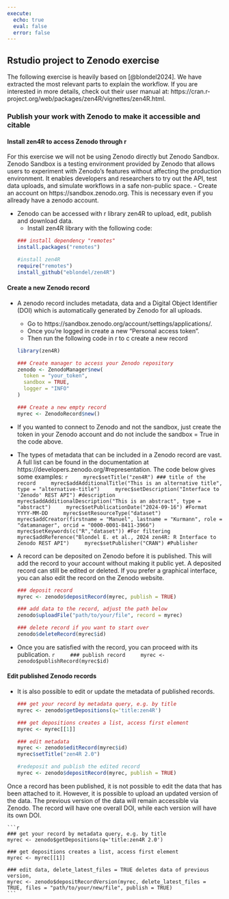 ```yaml
---
execute:
  echo: true
  eval: false
  error: false
---
```



## Rstudio project to Zenodo exercise {#sec-Rproj_zenodo_exercise}
The following exercise is heavily based on [@blondel2024]. We have extracted the most relevant parts to explain the workflow. If you are interested in more details, check out their user manual at: https://cran.r-project.org/web/packages/zen4R/vignettes/zen4R.html.

### Publish your work with Zenodo to make it accessible and citable   
#### Install zen4R to access Zenodo through r
For this exercise we will not be using Zenodo directly but Zenodo Sandbox. Zenodo Sandbox is a testing environment provided by Zenodo that allows users to experiment with Zenodo's features without affecting the production environment. It enables developers and researchers to try out the API, test data uploads, and simulate workflows in a safe non-public space.
-   Create an account on https://sandbox.zenodo.org. This is necessary even if you allready have a zenodo account.

-   Zenodo can be accessed with r library zen4R to upload, edit, publish and download data.
    -   Install zen4R library with the following code:
    ```r
    ### install dependency "remotes"
    install.packages("remotes")
    
    #install zen4R
    require("remotes")
    install_github("eblondel/zen4R")
    ```

#### Create a new Zenodo record
-   A zenodo record includes metadata, data and a  Digital Object Identifier (DOI) which is automatically generated by Zenodo for all uploads.
    -   Go to https://sandbox.zenodo.org/account/settings/applications/.
    -   Once you're logged in create a new "Personal access token".
    -   Then run the following code in r to c create a new record
    ```r
    library(zen4R)
    
    ### Create manager to access your Zenodo repository
    zenodo <- ZenodoManager$new(
      token = "your_token",
      sandbox = TRUE,
      logger = "INFO" 
    )
    
    ### Create a new empty record
    myrec <- ZenodoRecord$new()
    ```
-   If you wanted to connect to Zenodo and not the sandbox, just create the token in your Zenodo account and do not include the sandbox = True in the code above.


-   The types of metadata that can be included in a Zenodo record are vast. A full list can be found in the documentation at https://developers.zenodo.org/#representation. The code below gives some examples:
    ```r
    myrec$setTitle("zen4R") ### title of the record
    myrec$addAdditionalTitle("This is an alternative title", type = "alternative-title")
    myrec$setDescription("Interface to 'Zenodo' REST API") #description
    myrec$addAdditionalDescription("This is an abstract", type = "abstract")
    myrec$setPublicationDate("2024-09-16") #Format YYYY-MM-DD
    myrec$setResourceType("dataset")
    myrec$addCreator(firstname = "Manuel", lastname = "Kurmann", role = "datamanager", orcid = "0000-0001-8411-3966")
    myrec$setKeywords(c("R","dataset")) #For filtering
    myrec$addReference("Blondel E. et al., 2024 zen4R: R Interface to Zenodo REST API")
    myrec$setPublisher("CRAN") #Publisher
    ```
    
-   A record can be deposited on Zenodo before it is published. This will add the record to your account without making it public yet. A deposited record can still be edited or deleted. If you prefer a graphical interface, you can also edit the record on the Zenodo website.

    ```r
    ### deposit record
    myrec <- zenodo$depositRecord(myrec, publish = TRUE)
    
    ### add data to the record, adjust the path below
    zenodo$uploadFile("path/to/your/file", record = myrec)
    
    ### delete record if you want to start over
    zenodo$deleteRecord(myrec$id)
    ```


-   Once you are satisfied with the record, you can proceed with its publication.
    ```r
    ### publish record
    myrec <- zenodo$publishRecord(myrec$id)
    ```
    
#### Edit published Zenodo records
-   It is also possible to edit or update the metadata of published records.

    ```r
    ### get your record by metadata query, e.g. by title
    myrec <- zenodo$getDepositions(q='title:zen4R')
    
    ### get depositions creates a list, access first element
    myrec <- myrec[[1]]
    
    ### edit metadata
    myrec <- zenodo$editRecord(myrec$id)
    myrec$setTitle("zen4R 2.0")
    
    #redeposit and publish the edited record
    myrec <- zenodo$depositRecord(myrec, publish = TRUE)
    ```

Once a record has been published, it is not possible to edit the data that has been attached to it. However, it is possible to upload an updated version of the data. The previous version of the data will remain accessible via Zenodo. The record will have one overall DOI, while each version will have its own DOI.

    ```r
    ### get your record by metadata query, e.g. by title
    myrec <- zenodo$getDepositions(q='title:zen4R 2.0')
    
    ### get depositions creates a list, access first element
    myrec <- myrec[[1]]
    
    ### edit data, delete_latest_files = TRUE deletes data of previous version,
    myrec <- zenodo$depositRecordVersion(myrec, delete_latest_files = TRUE, files = "path/to/your/new/file", publish = TRUE)
    ```